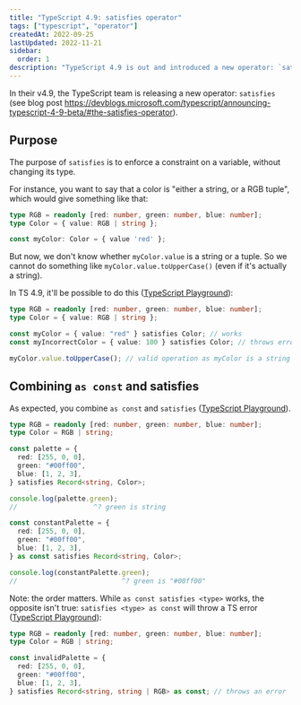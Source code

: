 ```yaml
---
title: "TypeScript 4.9: satisfies operator"
tags: ["typescript", "operator"]
createdAt: 2022-09-25
lastUpdated: 2022-11-21
sidebar:
  order: 1
description: "TypeScript 4.9 is out and introduced a new operator: `satisfies`, let’s see how we can use it"
---
```


In their v4.9, the TypeScript team is releasing a new operator: `satisfies` (see blog post https://devblogs.microsoft.com/typescript/announcing-typescript-4-9-beta/#the-satisfies-operator).

## Purpose

The purpose of `satisfies` is to enforce a constraint on a variable, without changing its type.

For instance, you want to say that a color is "either a string, or a RGB tuple", which would give something like that:

```ts
type RGB = readonly [red: number, green: number, blue: number];
type Color = { value: RGB | string };

const myColor: Color = { value 'red' };
```

But now, we don't know whether `myColor.value` is a string or a tuple. So we cannot do something like `myColor.value.toUpperCase()` (even if it's actually a string).

In TS 4.9, it'll be possible to do this ([TypeScript Playground](https://www.typescriptlang.org/play?ts=4.9.0-dev.20220921#code/C4TwDgpgBASg4gISgXigJwgQwCYHsB2ANiFANobYBcU+ArgLYBGEaANFAOYYT7V1Mt2jQrQh8GzNAF0A3AChQkKAGFchXGhRQA3lABumEWNiIoAHygBnYGgCW+DlAC+8uQGMC1qPRCr1m1F0DI2oAcgpQ5ytMYFtLADNbCEsVNQ0ZKAB6TKgAdw0Aa0t3T2BvEABJfA80DDdgPw0tIMNRagBGAAZOqMsYuMTk1P8M7KhgAAs0XFyUlmm0OTkfRrQAOmDRNeBcAFUwSDRlTEsIAAoASlGc4NtsKFxD-oIoE-LVqDjXqxt7DiA)):

```ts
type RGB = readonly [red: number, green: number, blue: number];
type Color = { value: RGB | string };

const myColor = { value: "red" } satisfies Color; // works
const myIncorrectColor = { value: 100 } satisfies Color; // throws error

myColor.value.toUpperCase(); // valid operation as myColor is a string
```

## Combining `as const` and satisfies

As expected, you combine `as const` and `satisfies` ([TypeScript Playground](https://www.typescriptlang.org/play?ts=4.9.0-dev.20220921#code/C4TwDgpgBASg4gISgXigJwgQwCYHsB2ANiFANobYBcU+ArgLYBGEaANFAOYYT7V1Mt2jQrQh8GzNAF0A3AChQkKAGFchXGhSxEUAD5QAzsDQBLfB3lyAxgSNQwmQhGDBoqAN5yo39BCpkAJgBWIPYABnCpVi8fLggeagAiAGIwsIAzdLTE6J8oYVFqUgBGVgDWAGYouQBfQ0xgEwN0kwgDWAgbNGwAHiNTc3ZVdTQAPksbfAM1CAA6dQ4ACgcnFzm4ngBKeQB6HbyDw7yAPQB+OQvJuyvgTHxgAAVHZ1ctTzyKIuDQqAjf6ryG14UBSaUy2VyPgKYjIpXKVWidUw7Ru9UazVa7RgnQ0vX6Zg4QzUGnGl1sM3muCWNzuj2ea1mQO2cj2RzZ7O8ZzkQA)).

```ts
type RGB = readonly [red: number, green: number, blue: number];
type Color = RGB | string;

const palette = {
  red: [255, 0, 0],
  green: "#00ff00",
  blue: [1, 2, 3],
} satisfies Record<string, Color>;

console.log(palette.green);
//                   ^? green is string

const constantPalette = {
  red: [255, 0, 0],
  green: "#00ff00",
  blue: [1, 2, 3],
} as const satisfies Record<string, Color>;

console.log(constantPalette.green);
//                          ^? green is "#00ff00"
```

Note: the order matters. While `as const satisfies <type>` works, the opposite isn't true: `satisfies <type> as const` will throw a TS error ([TypeScript Playground](https://www.typescriptlang.org/play?ts=4.9.0-dev.20220921#code/C4TwDgpgBASg4gISgXigJwgQwCYHsB2ANiFANobYBcU+ArgLYBGEaANFAOYYT7V1Mt2jQrQh8GzNAF0A3AChQkKAGFchXGhSxEUAD5QAzsDQBLfB3lyAxgSNQzAN0yET2AArOIwYNFQBvOSgg9AgqMgAmAFZI9gAGOKlWQOCuCB5qACIAYljYgDM83Iyk4KhhUWpSAEZWcNYAZkS5AF9DTGATAzyTCANYCBs0bAAeI1NzdjGzDj1tBAA+KEw+m3wjGSgAek2oYAALNFwAdz7MfCgWQ7QgA)):

```ts
type RGB = readonly [red: number, green: number, blue: number];
type Color = RGB | string;

const invalidPalette = {
  red: [255, 0, 0],
  green: "#00ff00",
  blue: [1, 2, 3],
} satisfies Record<string, string | RGB> as const; // throws an error
```
